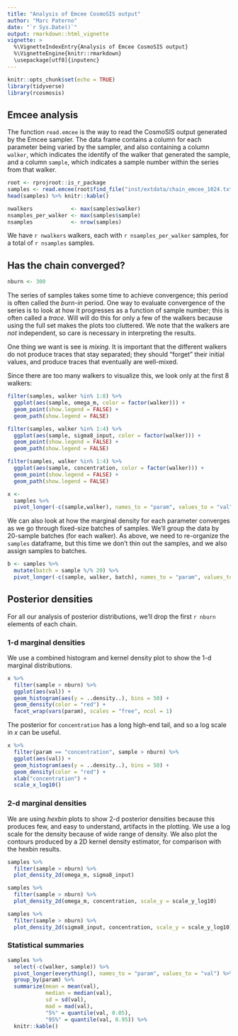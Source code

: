 ```yaml
---
title: "Analysis of Emcee CosmoSIS output"
author: "Marc Paterno"
date: "`r Sys.Date()`"
output: rmarkdown::html_vignette
vignette: >
  %\VignetteIndexEntry{Analysis of Emcee CosmoSIS output}
  %\VignetteEngine{knitr::rmarkdown}
  \usepackage[utf8]{inputenc}
---
```


```r
knitr::opts_chunk$set(echo = TRUE)
library(tidyverse)
library(rcosmosis)
```

## Emcee analysis

The function `read.emcee` is the way to read the CosmoSIS output
generated by the Emcee sampler.
The data frame contains a column for each parameter being varied by the sampler,
and also containing a column `walker`, which indicates the identify of the walker that generated
the sample,
and a column `sample`, which indicates a sample number within the series from that walker.

```r
root <- rprojroot::is_r_package
samples <- read.emcee(root$find_file("inst/extdata/chain_emcee_1024.txt.xz"))
head(samples) %>% knitr::kable()
```

```r
nwalkers            <- max(samples$walker)
nsamples_per_walker <- max(samples$sample)
nsamples            <- nrow(samples)
```

We have `r nwalkers` walkers, each with
`r nsamples_per_walker` samples,
for a total of `r nsamples` samples.

## Has the chain converged?

```r
nburn <- 300
```


The series of samples takes some time to achieve convergence; this period is often called the *burn-in* period.
One way to evaluate convergence of the series is to look at how it
progresses as a function of sample number;
this is often called a *trace*.
Will will do this for only a few of the walkers because using the full set makes the plots too cluttered.
We note that the walkers are *not* independent, so care is necessary in interpreting the results.

One thing we want is see is *mixing*. It is important that the different walkers
do not produce traces that stay separated; they should "forget" their initial
values, and produce traces that eventually are well-mixed.

Since there are too many walkers to visualize this, we look only at the first 8 walkers:


```r
filter(samples, walker %in% 1:8) %>%
  ggplot(aes(sample, omega_m, color = factor(walker))) +
  geom_point(show.legend = FALSE) +
  geom_path(show.legend = FALSE)
```

```r
filter(samples, walker %in% 1:4) %>%
  ggplot(aes(sample, sigma8_input, color = factor(walker))) +
  geom_point(show.legend = FALSE) +
  geom_path(show.legend = FALSE)
```

```r
filter(samples, walker %in% 1:4) %>%
  ggplot(aes(sample, concentration, color = factor(walker))) +
  geom_point(show.legend = FALSE) +
  geom_path(show.legend = FALSE)
```

```r
x <-
  samples %>%
  pivot_longer(-c(sample,walker), names_to = "param", values_to = "val")
```

We can also look at how the marginal density for each parameter converges as we go through
fixed-size batches of samples. We'll group the data by 20-sample batches (for each walker).
As above, we need to re-organize the `samples` dataframe, but this time we don't thin out the samples,
and we also assign samples to batches.

```r
b <- samples %>%
  mutate(batch = sample %/% 20) %>%
  pivot_longer(-c(sample, walker, batch), names_to = "param", values_to = "val")
```


## Posterior densities

For all our analysis of posterior distributions, we'll drop the first `r nburn` elements of each chain.

### 1-d marginal densities

We use a combined histogram and kernel density plot to show the 1-d marginal distributions.

```r
x %>%
  filter(sample > nburn) %>%
  ggplot(aes(val)) +
  geom_histogram(aes(y = ..density..), bins = 50) + 
  geom_density(color = "red") +
  facet_wrap(vars(param), scales = "free", ncol = 1)
```

The posterior for `concentration` has a long high-end tail, and so a log scale in *x* can be useful.
```r
x %>%
  filter(param == "concentration", sample > nburn) %>%
  ggplot(aes(val)) +
  geom_histogram(aes(y = ..density..), bins = 50) +
  geom_density(color = "red") +
  xlab("concentration") +
  scale_x_log10()
```


### 2-d marginal densities

We are using *hexbin* plots to show 2-d posterior densities because this
produces few, and easy to understand, artifacts in the plotting.
We use a log scale for the density because of wide range of density.
We also plot the contours produced by a 2D kernel density estimator,
for comparison with the hexbin results.

```r
samples %>%
  filter(sample > nburn) %>%
  plot_density_2d(omega_m, sigma8_input)
```

```r
samples %>%
  filter(sample > nburn) %>%
  plot_density_2d(omega_m, concentration, scale_y = scale_y_log10)
```

```r
samples %>%
  filter(sample > nburn) %>%
  plot_density_2d(sigma8_input, concentration, scale_y = scale_y_log10)
```

### Statistical summaries

```r
samples %>%
  select(-c(walker, sample)) %>%
  pivot_longer(everything(), names_to = "param", values_to = "val") %>%
  group_by(param) %>%
  summarize(mean = mean(val),
            median = median(val),
            sd = sd(val),
            mad = mad(val),
            "5%" = quantile(val, 0.05),
            "95%" = quantile(val, 0.95)) %>%
  knitr::kable()
```

